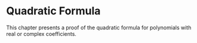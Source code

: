 # Quadratic Formula

This chapter presents a proof of the quadratic formula for polynomials with
real or complex coefficients.
